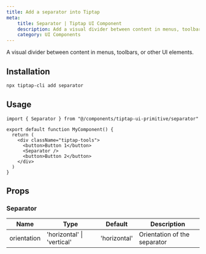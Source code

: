 ```yaml
---
title: Add a separator into Tiptap
meta:
    title: Separator | Tiptap UI Component
    description: Add a visual divider between content in menus, toolbars, or other UI elements. More in the docs!
    category: UI Components
---
```



A visual divider between content in menus, toolbars, or other UI elements.

<CodeDemo isPro src="https://template.tiptap.dev/preview/tiptap-ui-primitives/separator" />

## Installation

```bash
npx tiptap-cli add separator
```

## Usage

```tsx
import { Separator } from "@/components/tiptap-ui-primitive/separator"

export default function MyComponent() {
  return (
    <div className="tiptap-tools">
      <button>Button 1</button>
      <Separator />
      <button>Button 2</button>
    </div>
  )
}
```

## Props

### Separator

| Name        | Type                       | Default      | Description                  |
| ----------- | -------------------------- | ------------ | ---------------------------- |
| orientation | 'horizontal' \| 'vertical' | 'horizontal' | Orientation of the separator |